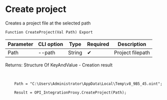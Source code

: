 ﻿---
sidebar_position: 1
---


# Create project
 Creates a project file at the selected path



`Function CreateProject(Val Path) Export`

  | Parameter | CLI option | Type | Required | Description |
  |-|-|-|-|-|
  | Path | --path | String | &#x2714; | Project filepath |

  
  Returns:  Structure Of KeyAndValue - Creation result

<br/>




```bsl title="1C:Enterprise/OneScript code example"
    Path = "C:\Users\Administrator\AppData\Local\Temp\v8_9B5_45.oint";

    Result = OPI_IntegrationProxy.CreateProject(Path);
```
 




